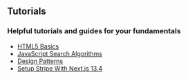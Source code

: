 ## Tutorials

### Helpful tutorials and guides for your fundamentals

- [HTML5 Basics](/html)
- [JavaScript Search Algorithms](/searches)
- [Design Patterns](/designpatterns)
- [Setup Stripe With Next.js 13.4](/stripe)